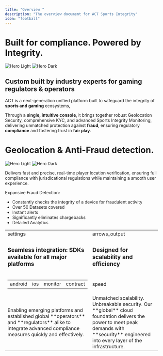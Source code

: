 ```yaml
---
title: "Overview "
description: "The overview document for ACT Sports Integrity"
icon: "football"
---
```


# Built for compliance. Powered by Integrity.



<img
  className="block dark:hidden"
  src="/images/SI-pic1-light.png"
  alt="Hero Light"
/>
<img
  className="hidden dark:block"
  src="/images/SI-pic1-dark.png"
  alt="Hero Dark"
/>

## Custom built by industry experts for gaming regulators & operators

ACT is a next-generation unified platform built to safeguard the integrity of **sports and gaming** ecosystems,

Through a **single, intuitive console**, it brings together robust Geolocation Security, comprehensive KYC, and advanced Sports Integrity Monitoring, delivering unmatched protection against **fraud**, ensuring regulatory **compliance** and fostering trust in **fair play**.

# Geolocation & Anti-Fraud detection.

<img
  className="block dark:hidden"
  src="/images/SI-pic2-light.png"
  alt="Hero Light"
/>
<img
  className="hidden dark:block"
  src="/images/SI-pic2-dark.png"
  alt="Hero Dark"
/>

Delivers fast and precise, real-time player location verification, ensuring full compliance with jurisdicational regulations while maintaining a smooth user experience.

Expansive Fraud Detection:
- Constantly checks the integrity of a device for fraudulent activity
- Over 50 Datasets covered
- Instant alerts
- Significantly eliminates chargebacks
- Detailed Analytics

<link rel="stylesheet" href="https://fonts.googleapis.com/css2?family=Material+Symbols+Outlined:opsz,wght,FILL,GRAD@20..48,100..700,0..1,-50..200" />

<table>
  <tr>
    <td width="50%"><span class="material-symbols-outlined">settings</span></td>
    <td width="50%"><span class="material-symbols-outlined">arrows_output</span></td>
  </tr>
  <tr>
    <td valign="top">
      <h3>Seamless integration: SDKs available for all major platforms</h3>
    </td>
    <td valign="top">
      <h3>Designed for scalability and efficiency</h3>
    </td>
  </tr>

  <tr>
    <td>
      <table>
        <tr>
          <td><span class="material-symbols-outlined">android</span></td>
          <td><span class="material-symbols-outlined">ios</span></td>
          <td><span class="material-symbols-outlined">monitor</span></td>
          <td><span class="material-symbols-outlined">contract</span></td>
        </tr>
      </table>
    </td>
    <td><span class="material-symbols-outlined">speed</span></td>
  </tr>

  <tr>
    <td>Enabling emerging platforms and established global **operators** and **regulators** alike to integrate advanced compliance measures quickly and effectively.</td>
    <td>Unmatched scalability. Unbreakable security. Our **global** cloud foundation delivers the power to meet peak demands with **security** engineered into every layer of the infrastructure.</td>
  </tr>
  
</table>
